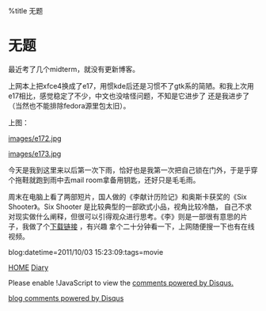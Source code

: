 %title 无题


= 无题=

最近考了几个midterm，就没有更新博客。

上网本上把xfce4换成了e17，用惯kde后还是习惯不了gtk系的简陋。和我上次用e17相比，感觉稳定了不少，中文也没啥怪问题，不知是它进步了
还是我进步了（当然也不能排除fedora源里包太旧）。

上图：

[[images/e172.jpg]]

[[images/e173.jpg]]

今天是我到这里来以后第一次下雨，恰好也是我第一次把自己锁在门外，于是乎穿个拖鞋就跑到雨中去mail room拿备用钥匙，还好只是毛毛雨。

周末在电脑上看了两部短片，国人做的《李献计历险记》和奥斯卡获奖的《Six Shooter》。Six Shooter 是比较典型的一部欧式小品，视角比较冷酷，
自己不求对现实做什么阐释，但很可以引得观众进行思考。《李》则是一部很有意思的片子，我做了个[http://minus.com/m1N18rrrm 下载链接] ，有兴趣
拿个二十分钟看一下，上网随便搜一下也有在线视频。

blog:datetime=2011/10/03 15:23:09:tags=movie

[[../index|HOME]]   [[diary|Diary]]

<div id="disqus_thread"></div>
<script type="text/javascript" src="comment.js">
</script>
<noscript>Please enable !JavaScript to view the <a href="http://disqus.com/?ref_noscript">comments powered by Disqus.</a></noscript>
<a href="http://disqus.com" class="dsq-brlink">blog comments powered by <span class="logo-disqus">Disqus</span></a>
<script type="text/javascript" src="count.js">
</script>

